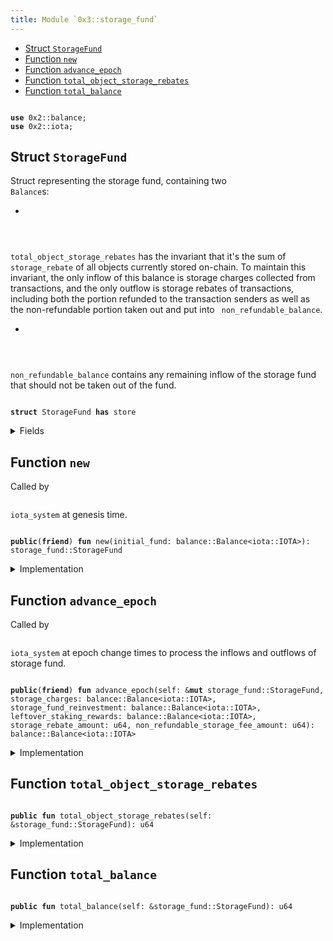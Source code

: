```yaml
---
title: Module `0x3::storage_fund`
---
```


<Link id="0x3_storage_fund"/>


-  [Struct `StorageFund`](#0x3_storage_fund_StorageFund)
-  [Function `new`](#0x3_storage_fund_new)
-  [Function `advance_epoch`](#0x3_storage_fund_advance_epoch)
-  [Function `total_object_storage_rebates`](#0x3_storage_fund_total_object_storage_rebates)
-  [Function `total_balance`](#0x3_storage_fund_total_balance)


<pre><code>
<b>use</b> <Link href="../iota-framework/balance#0x2_balance">0x2::balance</Link>;
<b>use</b> <Link href="../iota-framework/iota#0x2_iota">0x2::iota</Link>;
</code></pre>



<Link id="0x3_storage_fund_StorageFund"></Link>

## Struct `StorageFund`

Struct representing the storage fund, containing two <code>
Balance</code>s:
- <code>
total_object_storage_rebates</code> has the invariant that it's the sum of <code>
storage_rebate</code> of
all objects currently stored on-chain. To maintain this invariant, the only inflow of this
balance is storage charges collected from transactions, and the only outflow is storage rebates
of transactions, including both the portion refunded to the transaction senders as well as
the non-refundable portion taken out and put into <code>
non_refundable_balance</code>.
- <code>
non_refundable_balance</code> contains any remaining inflow of the storage fund that should not
be taken out of the fund.


<pre><code>
<b>struct</b> <Link href="storage_fund#0x3_storage_fund_StorageFund">StorageFund</Link> <b>has</b> store
</code></pre>



<details>
<summary>Fields</summary>


<dl>
<dt>
<code>
total_object_storage_rebates: <Link href="../iota-framework/balance#0x2_balance_Balance">balance::Balance</Link>&lt;<Link href="../iota-framework/iota#0x2_iota_IOTA">iota::IOTA</Link>&gt;</code>
</dt>
<dd>

</dd>
<dt>
<code>
non_refundable_balance: <Link href="../iota-framework/balance#0x2_balance_Balance">balance::Balance</Link>&lt;<Link href="../iota-framework/iota#0x2_iota_IOTA">iota::IOTA</Link>&gt;</code>
</dt>
<dd>

</dd>
</dl>


</details>

<Link id="0x3_storage_fund_new"></Link>

## Function `new`

Called by <code>
<Link href="iota_system#0x3_iota_system">iota_system</Link></code> at genesis time.


<pre><code>
<b>public</b>(<b>friend</b>) <b>fun</b> <Link href="storage_fund#0x3_storage_fund_new">new</Link>(initial_fund: <Link href="../iota-framework/balance#0x2_balance_Balance">balance::Balance</Link>&lt;<Link href="../iota-framework/iota#0x2_iota_IOTA">iota::IOTA</Link>&gt;): <Link href="storage_fund#0x3_storage_fund_StorageFund">storage_fund::StorageFund</Link>
</code></pre>



<details>
<summary>Implementation</summary>


<pre><code>
<b>public</b>(package) <b>fun</b> <Link href="storage_fund#0x3_storage_fund_new">new</Link>(initial_fund: Balance&lt;IOTA&gt;) : <Link href="storage_fund#0x3_storage_fund_StorageFund">StorageFund</Link> \{
    <Link href="storage_fund#0x3_storage_fund_StorageFund">StorageFund</Link> \{
        // At the beginning there's no <Link href="../iota-framework/object#0x2_object">object</Link> in the storage yet
        total_object_storage_rebates: <Link href="../iota-framework/balance#0x2_balance_zero">balance::zero</Link>(),
        non_refundable_balance: initial_fund,
    }
}
</code></pre>



</details>

<Link id="0x3_storage_fund_advance_epoch"></Link>

## Function `advance_epoch`

Called by <code>
<Link href="iota_system#0x3_iota_system">iota_system</Link></code> at epoch change times to process the inflows and outflows of storage fund.


<pre><code>
<b>public</b>(<b>friend</b>) <b>fun</b> <Link href="storage_fund#0x3_storage_fund_advance_epoch">advance_epoch</Link>(self: &<b>mut</b> <Link href="storage_fund#0x3_storage_fund_StorageFund">storage_fund::StorageFund</Link>, storage_charges: <Link href="../iota-framework/balance#0x2_balance_Balance">balance::Balance</Link>&lt;<Link href="../iota-framework/iota#0x2_iota_IOTA">iota::IOTA</Link>&gt;, storage_fund_reinvestment: <Link href="../iota-framework/balance#0x2_balance_Balance">balance::Balance</Link>&lt;<Link href="../iota-framework/iota#0x2_iota_IOTA">iota::IOTA</Link>&gt;, leftover_staking_rewards: <Link href="../iota-framework/balance#0x2_balance_Balance">balance::Balance</Link>&lt;<Link href="../iota-framework/iota#0x2_iota_IOTA">iota::IOTA</Link>&gt;, storage_rebate_amount: u64, non_refundable_storage_fee_amount: u64): <Link href="../iota-framework/balance#0x2_balance_Balance">balance::Balance</Link>&lt;<Link href="../iota-framework/iota#0x2_iota_IOTA">iota::IOTA</Link>&gt;
</code></pre>



<details>
<summary>Implementation</summary>


<pre><code>
<b>public</b>(package) <b>fun</b> <Link href="storage_fund#0x3_storage_fund_advance_epoch">advance_epoch</Link>(
    self: &<b>mut</b> <Link href="storage_fund#0x3_storage_fund_StorageFund">StorageFund</Link>,
    storage_charges: Balance&lt;IOTA&gt;,
    storage_fund_reinvestment: Balance&lt;IOTA&gt;,
    leftover_staking_rewards: Balance&lt;IOTA&gt;,
    storage_rebate_amount: u64,
    non_refundable_storage_fee_amount: u64,
) : Balance&lt;IOTA&gt; \{
    // Both the reinvestment and leftover rewards are not <b>to</b> be refunded so they go <b>to</b> the non-refundable <Link href="../iota-framework/balance#0x2_balance">balance</Link>.
    self.non_refundable_balance.join(storage_fund_reinvestment);
    self.non_refundable_balance.join(leftover_staking_rewards);

    // The storage charges for the epoch come from the storage rebate of the new objects created
    // and the new storage rebates of the objects modified during the epoch so we put the charges
    // into `total_object_storage_rebates`.
    self.total_object_storage_rebates.join(storage_charges);

    // Split out the non-refundable portion of the storage rebate and put it into the non-refundable <Link href="../iota-framework/balance#0x2_balance">balance</Link>.
    <b>let</b> non_refundable_storage_fee = self.total_object_storage_rebates.split(non_refundable_storage_fee_amount);
    self.non_refundable_balance.join(non_refundable_storage_fee);

    // `storage_rebates` <b>include</b> the already refunded rebates of deleted objects and <b>old</b> rebates of modified objects and
    // should be taken out of the `total_object_storage_rebates`.
    <b>let</b> storage_rebate = self.total_object_storage_rebates.split(storage_rebate_amount);

    // The storage rebate <b>has</b> already been returned <b>to</b> individual transaction senders' gas coins
    // so we <b>return</b> the <Link href="../iota-framework/balance#0x2_balance">balance</Link> <b>to</b> be burnt at the very end of epoch change.
    storage_rebate
}
</code></pre>



</details>

<Link id="0x3_storage_fund_total_object_storage_rebates"></Link>

## Function `total_object_storage_rebates`



<pre><code>
<b>public</b> <b>fun</b> <Link href="storage_fund#0x3_storage_fund_total_object_storage_rebates">total_object_storage_rebates</Link>(self: &<Link href="storage_fund#0x3_storage_fund_StorageFund">storage_fund::StorageFund</Link>): u64
</code></pre>



<details>
<summary>Implementation</summary>


<pre><code>
<b>public</b> <b>fun</b> <Link href="storage_fund#0x3_storage_fund_total_object_storage_rebates">total_object_storage_rebates</Link>(self: &<Link href="storage_fund#0x3_storage_fund_StorageFund">StorageFund</Link>): u64 \{
    self.total_object_storage_rebates.value()
}
</code></pre>



</details>

<Link id="0x3_storage_fund_total_balance"></Link>

## Function `total_balance`



<pre><code>
<b>public</b> <b>fun</b> <Link href="storage_fund#0x3_storage_fund_total_balance">total_balance</Link>(self: &<Link href="storage_fund#0x3_storage_fund_StorageFund">storage_fund::StorageFund</Link>): u64
</code></pre>



<details>
<summary>Implementation</summary>


<pre><code>
<b>public</b> <b>fun</b> <Link href="storage_fund#0x3_storage_fund_total_balance">total_balance</Link>(self: &<Link href="storage_fund#0x3_storage_fund_StorageFund">StorageFund</Link>): u64 \{
    self.total_object_storage_rebates.value() + self.non_refundable_balance.value()
}
</code></pre>



</details>
